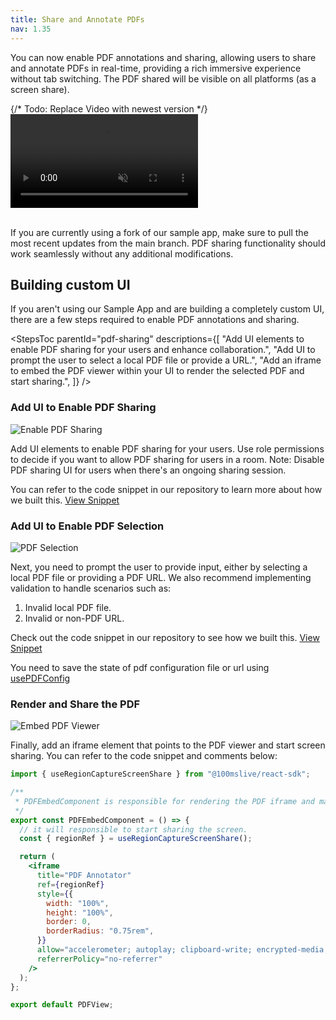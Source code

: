 ```yaml
---
title: Share and Annotate PDFs
nav: 1.35
---
```


You can now enable PDF annotations and sharing, allowing users to share and annotate PDFs in real-time, providing a rich immersive experience without tab switching. The PDF shared will be visible on all platforms (as a screen share).

{/* Todo: Replace Video with newest version */}
<video loop="true" autoplay="autoPlay" controls="false" id="vid" muted>
    <source src="/docs/docs/v2/pdf-sharing/pdf-sharing-video.mp4" type="video/mp4" />
</video>
<br></br>

<FlexContainer>
<Callout title="Using our Sample App?" icon="info">
If you are currently using a fork of our sample app, make sure to pull the most recent updates from the main branch. PDF sharing functionality should work seamlessly without any additional modifications.
</Callout>
</FlexContainer>

## Building custom UI
If you aren't using our Sample App and are building a completely custom UI, there are a few steps required to enable PDF annotations and sharing.

<StepsToc
  parentId="pdf-sharing"
  descriptions={[
    "Add UI elements to enable PDF sharing for your users and enhance collaboration.",
    "Add UI to prompt the user to select a local PDF file or provide a URL.",
    "Add an iframe to embed the PDF viewer within your UI to render the selected PDF and start sharing.",
  ]}
/>

<StepsContainer id="pdf-sharing">

### Add UI to Enable PDF Sharing

![Enable PDF Sharing](/docs/v2/pdf-sharing/pdf-sharing-start-sharing.png)

Add UI elements to enable PDF sharing for your users. Use role permissions to decide if you want to allow PDF sharing for users in a room. Note: Disable PDF sharing UI for users when there's an ongoing sharing session. 

You can refer to the code snippet in our repository to learn more about how we built this. [View Snippet](https://github.com/100mslive/100ms-web/blob/main/src/components/pdfAnnotator/shareScreenOptions.jsx)

### Add UI to Enable PDF Selection

![PDF Selection](/docs/v2/pdf-sharing/pdf-sharing-user-input.png)

Next, you need to prompt the user to provide input, either by selecting a local PDF file or providing a PDF URL. We also recommend implementing validation to handle scenarios such as:
  1. Invalid local PDF file.
  2. Invalid or non-PDF URL.

Check out the code snippet in our repository to see how we built this. [View Snippet](https://github.com/100mslive/100ms-web/blob/main/src/components/pdfAnnotator/pdfFileOptions.jsx)

You need to save the state of pdf configuration file or url using [usePDFConfig](/api-reference/javascript/v2/react-hooks/home/content#usepdfconfig)

### Render and Share the PDF

![Embed PDF Viewer](/docs/v2/pdf-sharing/pdf-sharing-embed.png)

Finally, add an iframe element that points to the PDF viewer and start screen sharing. You can refer to the code snippet and comments below:

```jsx
import { useRegionCaptureScreenShare } from "@100mslive/react-sdk";

/**
 * PDFEmbedComponent is responsible for rendering the PDF iframe and managing the screen sharing functionality.
 */
export const PDFEmbedComponent = () => {
  // it will responsible to start sharing the screen.
  const { regionRef } = useRegionCaptureScreenShare();

  return (
    <iframe
      title="PDF Annotator"
      ref={regionRef}
      style={{
        width: "100%",
        height: "100%",
        border: 0,
        borderRadius: "0.75rem",
      }}
      allow="accelerometer; autoplay; clipboard-write; encrypted-media; gyroscope; picture-in-picture fullscreen"
      referrerPolicy="no-referrer"
    />
  );
};

export default PDFView;
```
</StepsContainer>